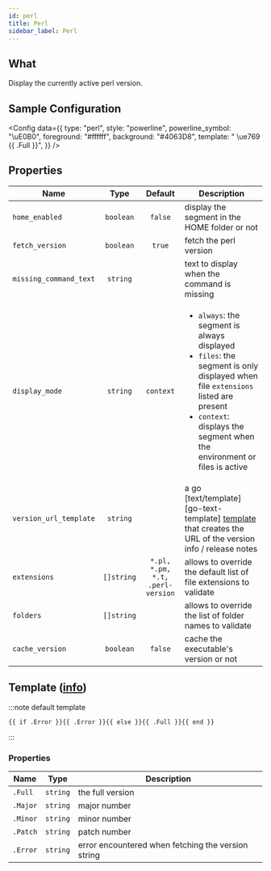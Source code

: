 ```yaml
---
id: perl
title: Perl
sidebar_label: Perl
---
```


## What

Display the currently active perl version.

## Sample Configuration


<Config
  data={{
    type: "perl",
    style: "powerline",
    powerline_symbol: "\uE0B0",
    foreground: "#ffffff",
    background: "#4063D8",
    template: " \ue769 {{ .Full }}",
  }}
/>

## Properties

| Name                   | Type       | Default                          | Description                                                                                                                                                                                                                          |
| ---------------------- | :--------: | :------------------------------: | ------------------------------------------------------------------------------------------------------------------------------------------------------------------------------------------------------------------------------------ |
| `home_enabled`         | `boolean`  | `false`                          | display the segment in the HOME folder or not                                                                                                                                                                                        |
| `fetch_version`        | `boolean`  | `true`                           | fetch the perl version                                                                                                                                                                                                               |
| `missing_command_text` | `string`   |                                  | text to display when the command is missing                                                                                                                                                                                          |
| `display_mode`         | `string`   | `context`                        | <ul><li>`always`: the segment is always displayed</li><li>`files`: the segment is only displayed when file `extensions` listed are present</li><li>`context`: displays the segment when the environment or files is active</li></ul> |
| `version_url_template` | `string`   |                                  | a go [text/template][go-text-template] [template][templates] that creates the URL of the version info / release notes                                                                                                                |
| `extensions`           | `[]string` | `*.pl, *.pm, *.t, .perl-version` | allows to override the default list of file extensions to validate                                                                                                                                                                   |
| `folders`              | `[]string` |                                  | allows to override the list of folder names to validate                                                                                                                                                                              |
| `cache_version`        | `boolean`  | `false`                          | cache the executable's version or not                                                                                                                                                                                                |

## Template ([info][templates])

:::note default template

```template
{{ if .Error }}{{ .Error }}{{ else }}{{ .Full }}{{ end }}
```

:::

### Properties

| Name     | Type     | Description                                        |
| -------- | -------- | -------------------------------------------------- |
| `.Full`  | `string` | the full version                                   |
| `.Major` | `string` | major number                                       |
| `.Minor` | `string` | minor number                                       |
| `.Patch` | `string` | patch number                                       |
| `.Error` | `string` | error encountered when fetching the version string |

[templates]: /docs/configuration/templates
